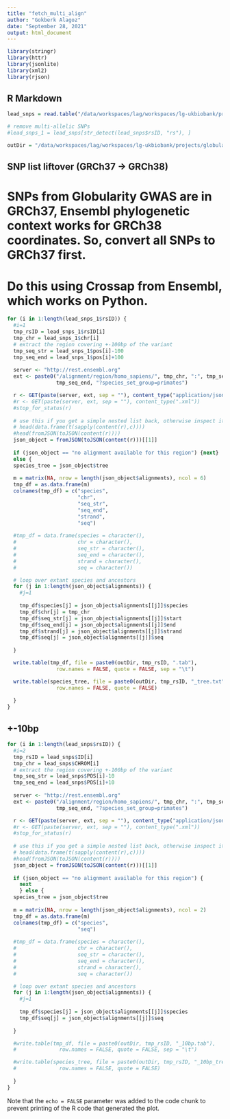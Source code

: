 ```yaml
---
title: "fetch_multi_align"
author: "Gokberk Alagoz"
date: "September 28, 2021"
output: html_document
---
```


```r
library(stringr)
library(httr)
library(jsonlite)
library(xml2)
library(rjson)
```

## R Markdown

```r
lead_snps = read.table("/data/workspaces/lag/workspaces/lg-ukbiobank/projects/globularity/evolution/results/VEP/globularity_lead_snps_VEP_GRCh38.txt", header = T)

# remove multi-allelic SNPs
#lead_snps_1 = lead_snps[str_detect(lead_snps$rsID, "rs"), ]

outDir = "/data/workspaces/lag/workspaces/lg-ukbiobank/projects/globularity/evolution/results/phylogenetic_context/multiple_seq_alignments/"

```

## SNP list liftover (GRCh37 -> GRCh38)
# SNPs from Globularity GWAS are in GRCh37, Ensembl phylogenetic context works for GRCh38 coordinates. So, convert all SNPs to GRCh37 first.
# Do this using Crossap from Ensembl, which works on Python.

```r

for (i in 1:length(lead_snps_1$rsID)) {
  #i=1
  tmp_rsID = lead_snps_1$rsID[i]
  tmp_chr = lead_snps_1$chr[i]
  # extract the region covering +-100bp of the variant
  tmp_seq_str = lead_snps_1$pos[i]-100
  tmp_seq_end = lead_snps_1$pos[i]+100
  
  server <- "http://rest.ensembl.org"
  ext <- paste0("/alignment/region/homo_sapiens/", tmp_chr, ":", tmp_seq_str, "-", 
                tmp_seq_end, "?species_set_group=primates")

  r <- GET(paste(server, ext, sep = ""), content_type("application/json"))
  #r <- GET(paste(server, ext, sep = ""), content_type(".xml"))
  #stop_for_status(r)
 
  # use this if you get a simple nested list back, otherwise inspect its structure
  # head(data.frame(t(sapply(content(r),c))))
  #head(fromJSON(toJSON(content(r))))
  json_object = fromJSON(toJSON(content(r)))[[1]]
  
  if (json_object == "no alignment available for this region") {next}
  else {
  species_tree = json_object$tree
  
  m = matrix(NA, nrow = length(json_object$alignments), ncol = 6)
  tmp_df = as.data.frame(m)
  colnames(tmp_df) = c("species", 
                       "chr", 
                       "seq_str", 
                       "seq_end",  
                       "strand", 
                       "seq")
  
  #tmp_df = data.frame(species = character(), 
  #                    chr = character(), 
  #                    seq_str = character(), 
  #                    seq_end = character(), 
  #                    strand = character(), 
  #                    seq = character())

  # loop over extant species and ancestors
  for (j in 1:length(json_object$alignments)) {
    #j=1
    
    tmp_df$species[j] = json_object$alignments[[j]]$species
    tmp_df$chr[j] = tmp_chr
    tmp_df$seq_str[j] = json_object$alignments[[j]]$start
    tmp_df$seq_end[j] = json_object$alignments[[j]]$end
    tmp_df$strand[j] = json_object$alignments[[j]]$strand
    tmp_df$seq[j] = json_object$alignments[[j]]$seq
    
  }

  write.table(tmp_df, file = paste0(outDir, tmp_rsID, ".tab"),
                row.names = FALSE, quote = FALSE, sep = "\t")

  write.table(species_tree, file = paste0(outDir, tmp_rsID, "_tree.txt"),
                row.names = FALSE, quote = FALSE)
  
  }
}

```

## +-10bp

```r
for (i in 1:length(lead_snps$rsID)) {
  #i=2
  tmp_rsID = lead_snps$ID[i]
  tmp_chr = lead_snps$CHROM[i]
  # extract the region covering +-100bp of the variant
  tmp_seq_str = lead_snps$POS[i]-10
  tmp_seq_end = lead_snps$POS[i]+10
  
  server <- "http://rest.ensembl.org"
  ext <- paste0("/alignment/region/homo_sapiens/", tmp_chr, ":", tmp_seq_str, "-", 
                tmp_seq_end, "?species_set_group=primates")

  r <- GET(paste(server, ext, sep = ""), content_type("application/json"))
  #r <- GET(paste(server, ext, sep = ""), content_type(".xml"))
  #stop_for_status(r)
 
  # use this if you get a simple nested list back, otherwise inspect its structure
  # head(data.frame(t(sapply(content(r),c))))
  #head(fromJSON(toJSON(content(r))))
  json_object = fromJSON(toJSON(content(r)))[[1]]
  
  if (json_object == "no alignment available for this region") {
    next
    } else {
  species_tree = json_object$tree
  
  m = matrix(NA, nrow = length(json_object$alignments), ncol = 2)
  tmp_df = as.data.frame(m)
  colnames(tmp_df) = c("species", 
                       "seq")
  
  #tmp_df = data.frame(species = character(), 
  #                    chr = character(), 
  #                    seq_str = character(), 
  #                    seq_end = character(), 
  #                    strand = character(), 
  #                    seq = character())

  # loop over extant species and ancestors
  for (j in 1:length(json_object$alignments)) {
    #j=1
    
    tmp_df$species[j] = json_object$alignments[[j]]$species
    tmp_df$seq[j] = json_object$alignments[[j]]$seq
    
  }

  #write.table(tmp_df, file = paste0(outDir, tmp_rsID, "_10bp.tab"),
  #              row.names = FALSE, quote = FALSE, sep = "\t")

  #write.table(species_tree, file = paste0(outDir, tmp_rsID, "_10bp_tree.txt"),
  #              row.names = FALSE, quote = FALSE)
  
  }
}
```

Note that the `echo = FALSE` parameter was added to the code chunk to prevent printing of the R code that generated the plot.

